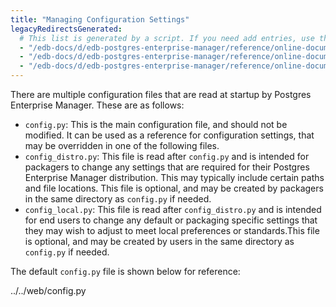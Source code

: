 ```yaml
---
title: "Managing Configuration Settings"
legacyRedirectsGenerated:
  # This list is generated by a script. If you need add entries, use the `legacyRedirects` key.
  - "/edb-docs/d/edb-postgres-enterprise-manager/reference/online-documentation/7.14/pem_managing_configuration_settings.html"
  - "/edb-docs/d/edb-postgres-enterprise-manager/reference/online-documentation/7.15/pem_managing_configuration_settings.html"
  - "/edb-docs/d/edb-postgres-enterprise-manager/reference/online-documentation/7.16/pem_managing_configuration_settings.html"
---
```


<div id="pem_managing_configuration_settings" class="registered_link"></div>

There are multiple configuration files that are read at startup by Postgres Enterprise Manager. These are as follows:

-   `config.py`: This is the main configuration file, and should not be modified. It can be used as a reference for configuration settings, that may be overridden in one of the following files.
-   `config_distro.py`: This file is read after `config.py` and is intended for packagers to change any settings that are required for their Postgres Enterprise Manager distribution. This may typically include certain paths and file locations. This file is optional, and may be created by packagers in the same directory as `config.py` if needed.
-   `config_local.py`: This file is read after `config_distro.py` and is intended for end users to change any default or packaging specific settings that they may wish to adjust to meet local preferences or standards.This file is optional, and may be created by users in the same directory as `config.py` if needed.

The default `config.py` file is shown below for reference:

<div class="literalinclude" language="python">

../../web/config.py

</div>
